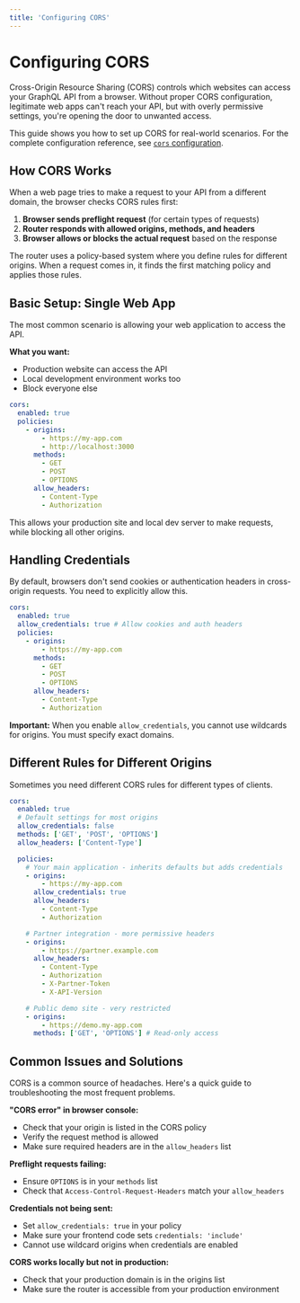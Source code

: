 ```yaml
---
title: 'Configuring CORS'
---
```


# Configuring CORS

Cross-Origin Resource Sharing (CORS) controls which websites can access your GraphQL API from a
browser. Without proper CORS configuration, legitimate web apps can't reach your API, but with
overly permissive settings, you're opening the door to unwanted access.

This guide shows you how to set up CORS for real-world scenarios. For the complete configuration
reference, see [`cors` configuration](../configuration/cors).

## How CORS Works

When a web page tries to make a request to your API from a different domain, the browser checks CORS
rules first:

1. **Browser sends preflight request** (for certain types of requests)
2. **Router responds with allowed origins, methods, and headers**
3. **Browser allows or blocks the actual request** based on the response

The router uses a policy-based system where you define rules for different origins. When a request
comes in, it finds the first matching policy and applies those rules.

## Basic Setup: Single Web App

The most common scenario is allowing your web application to access the API.

**What you want:**

- Production website can access the API
- Local development environment works too
- Block everyone else

```yaml filename="router.config.yaml"
cors:
  enabled: true
  policies:
    - origins:
        - https://my-app.com
        - http://localhost:3000
      methods:
        - GET
        - POST
        - OPTIONS
      allow_headers:
        - Content-Type
        - Authorization
```

This allows your production site and local dev server to make requests, while blocking all other
origins.

## Handling Credentials

By default, browsers don't send cookies or authentication headers in cross-origin requests. You need
to explicitly allow this.

```yaml filename="router.config.yaml"
cors:
  enabled: true
  allow_credentials: true # Allow cookies and auth headers
  policies:
    - origins:
        - https://my-app.com
      methods:
        - GET
        - POST
        - OPTIONS
      allow_headers:
        - Content-Type
        - Authorization
```

**Important:** When you enable `allow_credentials`, you cannot use wildcards for origins. You must
specify exact domains.

## Different Rules for Different Origins

Sometimes you need different CORS rules for different types of clients.

```yaml filename="router.config.yaml"
cors:
  enabled: true
  # Default settings for most origins
  allow_credentials: false
  methods: ['GET', 'POST', 'OPTIONS']
  allow_headers: ['Content-Type']

  policies:
    # Your main application - inherits defaults but adds credentials
    - origins:
        - https://my-app.com
      allow_credentials: true
      allow_headers:
        - Content-Type
        - Authorization

    # Partner integration - more permissive headers
    - origins:
        - https://partner.example.com
      allow_headers:
        - Content-Type
        - Authorization
        - X-Partner-Token
        - X-API-Version

    # Public demo site - very restricted
    - origins:
        - https://demo.my-app.com
      methods: ['GET', 'OPTIONS'] # Read-only access
```

## Common Issues and Solutions

CORS is a common source of headaches. Here's a quick guide to troubleshooting the most frequent
problems.

**"CORS error" in browser console:**

- Check that your origin is listed in the CORS policy
- Verify the request method is allowed
- Make sure required headers are in the `allow_headers` list

**Preflight requests failing:**

- Ensure `OPTIONS` is in your `methods` list
- Check that `Access-Control-Request-Headers` match your `allow_headers`

**Credentials not being sent:**

- Set `allow_credentials: true` in your policy
- Make sure your frontend code sets `credentials: 'include'`
- Cannot use wildcard origins when credentials are enabled

**CORS works locally but not in production:**

- Check that your production domain is in the origins list
- Make sure the router is accessible from your production environment
